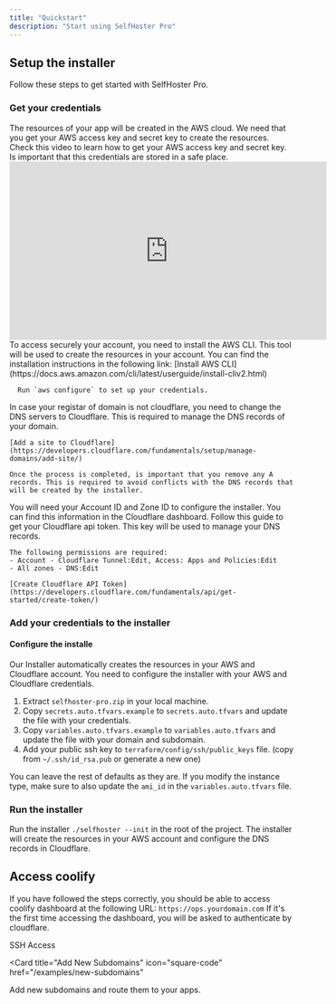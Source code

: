 ```yaml
---
title: "Quickstart"
description: "Start using SelfHoster Pro"
---
```


## Setup the installer

Follow these steps to get started with SelfHoster Pro.

### Get your credentials

<AccordionGroup>
  <Accordion icon="aws" title="Create AWS access secrets">
    The resources of your app will be created in the AWS cloud. We need that you
    get your AWS access key and secret key to create the resources. Check this
    video to learn how to get your AWS access key and secret key. Is important
    that this credentials are stored in a safe place.
    <iframe
      width="560"
      height="315"
      src="https://www.youtube.com/embed/fwtmTMf53Ek?si=kuToDZv4pgJpxD3k"
      title="YouTube video player"
      frameborder="0"
      allow="accelerometer; autoplay; clipboard-write; encrypted-media; gyroscope; picture-in-picture; web-share"
      referrerpolicy="strict-origin-when-cross-origin"
      allowfullscreen
    ></iframe>
  </Accordion>
    <Accordion icon="aws" title="Install AWS CLI">
      To access securely your account, you need to install the AWS CLI. This tool will be used to create the resources in your account.
      You can find the installation instructions in the following link:
      [Install AWS CLI](https://docs.aws.amazon.com/cli/latest/userguide/install-cliv2.html)

      Run `aws configure` to set up your credentials.

  </Accordion>
    <Accordion icon="cloudflare" title="Make Cloudflare the primary DNS provider for your domain">
    In case your registar of domain is not cloudflare, you need to change the DNS servers to Cloudflare. This is required to manage the DNS records of your domain.

    [Add a site to Cloudflare](https://developers.cloudflare.com/fundamentals/setup/manage-domains/add-site/)

    Once the process is completed, is important that you remove any A records. This is required to avoid conflicts with the DNS records that will be created by the installer.

  </Accordion>
    <Accordion icon="cloudflare" title="Get your Account ID, and Zone ID ">
    You will need your Account ID and Zone ID to configure the installer. You can find this information in the Cloudflare dashboard.
  </Accordion>
  <Accordion icon="cloudflare" title="Get your Cloudflare api token">
    Follow this guide to get your Cloudflare api token. This key will be used to manage your DNS records.

    The following permissions are required:
    - Account - Cloudflare Tunnel:Edit, Access: Apps and Policies:Edit
    - All zones - DNS:Edit

    [Create Cloudflare API Token](https://developers.cloudflare.com/fundamentals/api/get-started/create-token/)

  </Accordion>

</AccordionGroup>

### Add your credentials to the installer

#### Configure the installe

Our Installer automatically creates the resources in your AWS and Cloudflare
account. You need to configure the installer with your AWS and Cloudflare
credentials.

1. Extract `selfhoster-pro.zip` in your local machine.
2. Copy `secrets.auto.tfvars.example` to `secrets.auto.tfvars` and update the file with your credentials.
3. Copy `variables.auto.tfvars.example` to `variables.auto.tfvars` and update the file with your domain and subdomain.
4. Add your public ssh key to `terraform/config/ssh/public_keys` file. (copy from `~/.ssh/id_rsa.pub` or generate a new one)

You can leave the rest of defaults as they are. If you modify the instance type, make sure to also update the `ami_id` in the `variables.auto.tfvars` file.

### Run the installer

Run the installer `./selfhoster --init` in the root of the project.
The installer will create the resources in your AWS account and configure the DNS records in Cloudflare.

## Access coolify

If you have followed the steps correctly, you should be able to access coolify dashboard at the following URL: `https://ops.yourdomain.com`
If it's the first time accessing the dashboard, you will be asked to authenticate by cloudflare.

<CardGroup>

<Card title="SSH Access" icon="paintbrush" href="/examples/ssh-access">
  SSH Access
</Card>

<Card
  title="Add New Subdomains"
  icon="square-code"
  href="/examples/new-subdomains"
>
  Add new subdomains and route them to your apps.
</Card>

</CardGroup>
